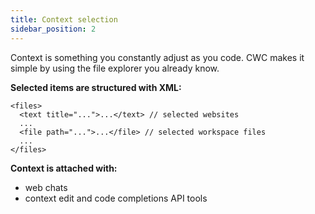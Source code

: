 ```yaml
---
title: Context selection
sidebar_position: 2
---
```


Context is something you constantly adjust as you code. CWC makes it simple by using the file explorer you already know.

**Selected items are structured with XML:**

```
<files>
  <text title="...">...</text> // selected websites
  ...
  <file path="...">...</file> // selected workspace files
  ...
</files>
```

**Context is attached with:**

- web chats
- context edit and code completions API tools
